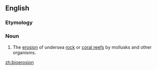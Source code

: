 {{also|bioerosión}}
==English==

===Etymology===
{{prefix|bio|erosion|lang=en}}

===Noun===
{{wikipedia}}
{{en-noun|-}}

# The [[erosion]] of undersea [[rock]] or [[coral reef]]s by mollusks and other organisms.

[[zh:bioerosion]]